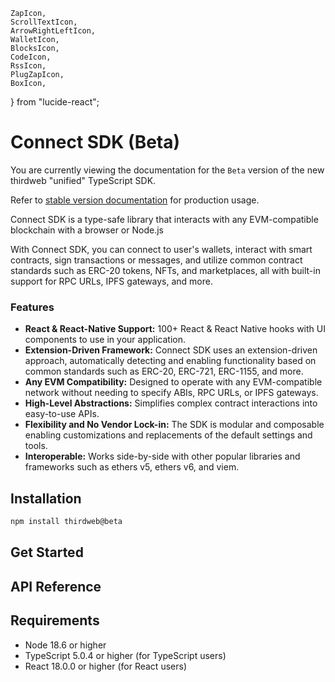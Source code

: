	ZapIcon,
	ScrollTextIcon,
	ArrowRightLeftIcon,
	WalletIcon,
	BlocksIcon,
	CodeIcon,
	RssIcon,
	PlugZapIcon,
	BoxIcon,
} from "lucide-react";

# Connect SDK (Beta)

<Callout title='Beta Release' variant='warning'>

You are currently viewing the documentation for the `Beta` version of the new thirdweb "unified" TypeScript SDK.

Refer to [stable version documentation](/typescript-sdks/) for production usage.

</Callout>

Connect SDK is a type-safe library that interacts with any EVM-compatible blockchain with a browser or Node.js

With Connect SDK, you can connect to user's wallets, interact with smart contracts, sign transactions or messages, and utilize common contract standards such as ERC-20 tokens, NFTs, and marketplaces, all with built-in support for RPC URLs, IPFS gateways, and more.

### Features

- **React & React-Native Support:** 100+ React & React Native hooks with UI components to use in your application.
- **Extension-Driven Framework:** Connect SDK uses an extension-driven approach, automatically detecting and enabling functionality based on common standards such as ERC-20, ERC-721, ERC-1155, and more.
- **Any EVM Compatibility:** Designed to operate with any EVM-compatible network without needing to specify ABIs, RPC URLs, or IPFS gateways.
- **High-Level Abstractions:** Simplifies complex contract interactions into easy-to-use APIs.
- **Flexibility and No Vendor Lock-in:** The SDK is modular and composable enabling customizations and replacements of the default settings and tools.
- **Interoperable:** Works side-by-side with other popular libraries and frameworks such as ethers v5, ethers v6, and viem. 

## Installation

```bash
npm install thirdweb@beta
```

## Get Started

<Stack>
<ArticleIconCard
	title="Client"
	icon={ZapIcon}
	href="/typescript/v5/client"
  description="Entry point to the thirdweb SDK. It is required for all other actions."
/>

<ArticleIconCard
	title="Chain"
	icon={RssIcon}
	href="/typescript/v5/chain"
	description="Connect to any EVM chain"
/>

<ArticleIconCard
	title="Contract"
	icon={ScrollTextIcon}
	href="/typescript/v5/contract"
	description="Smart contract interface for creating transactions and read contract state"
/>

<ArticleIconCard
	title="Transactions"
	icon={ArrowRightLeftIcon}
	href="/typescript/v5/transactions"
	description="Interact with smart contracts"
/>

<ArticleIconCard
	title="Wallets"
	icon={WalletIcon}
	href="/typescript/v5/wallets"
	description="Connect and Interact with wallets"
/>

<ArticleIconCard
	title="Extensions"
	icon={BlocksIcon}
	href="/typescript/v5/extensions"
	description="Pre-compiled transactions for common actions"
/>

<ArticleIconCard
	title="Adapters"
	icon={PlugZapIcon}
	href="/typescript/v5/adapters"
	description="Interoperability with popular libraries"
/>

<ArticleIconCard
	title="Storage"
	icon={BoxIcon}
	href="/typescript/v5/storage"
	description="IPFS download and upload"
/>

<ArticleIconCard
	title="React"
	icon={ReactIcon}
	href="/typescript/v5/react"
	description="React components and hooks"
/>

</Stack>

## API Reference

<Stack>

<ArticleIconCard
	title="Full SDK Reference"
	icon={CodeIcon}
	href="/references/typescript/v5"
/>

</Stack>

## Requirements

- Node 18.6 or higher
- TypeScript 5.0.4 or higher (for TypeScript users)
- React 18.0.0 or higher (for React users)

